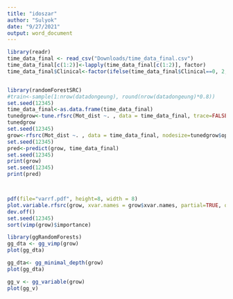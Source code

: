 ```yaml
---
title: "idoszar"
author: "Sulyok"
date: "9/27/2021"
output: word_document
---
```



```r
library(readr)
time_data_final <- read_csv("Downloads/time_data_final.csv")
time_data_final[c(1:2)]<-lapply(time_data_final[c(1:2)], factor)
time_data_final$Clinical<-factor(ifelse(time_data_final$Clinical==0, 2, 1))


library(randomForestSRC)
#train<-sample(1:nrow(datadongeung), round(nrow(datadongeung)*0.8))
set.seed(12345)
time_data_final<-as.data.frame(time_data_final)
tunedgrow<-tune.rfsrc(Mot_dist ~. , data = time_data_final, trace=FALSE, doBest=TRUE, na.action="na.imput")
tunedgrow
set.seed(12345)
grow<-rfsrc(Mot_dist ~. , data = time_data_final, nodesize=tunedgrow$optimal["nodesize"], mtry=tunedgrow$optimal["mtry"], trace=TRUE)
set.seed(12345)
pred<-predict(grow, time_data_final)
set.seed(12345)
print(grow)
set.seed(12345)
print(pred)



pdf(file="varrf.pdf", height=8, width = 8)
plot.variable.rfsrc(grow, xvar.names = grow$xvar.names, partial=TRUE, oob=TRUE)
dev.off()
set.seed(12345)
sort(vimp(grow)$importance)

library(ggRandomForests)
gg_dta <- gg_vimp(grow)
plot(gg_dta)

gg_dta<- gg_minimal_depth(grow)
plot(gg_dta)

gg_v <- gg_variable(grow)
plot(gg_v)




```
